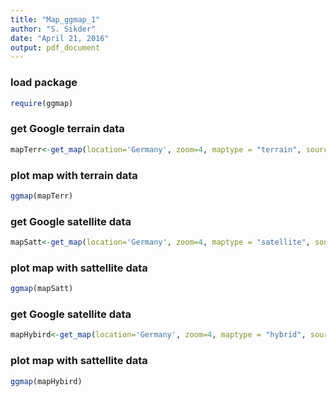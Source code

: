 ```yaml
---
title: "Map_ggmap_1"
author: "S. Sikder"
date: "April 21, 2016"
output: pdf_document
---
```


### load package 
```r
require(ggmap)
```


### get Google terrain data

```r
mapTerr<-get_map(location='Germany', zoom=4, maptype = "terrain", source='google',color='color')

```


### plot map with terrain data
```r
ggmap(mapTerr)


```

### get Google satellite data

```r
mapSatt<-get_map(location='Germany', zoom=4, maptype = "satellite", source='google',color='color') # just change maptype

```

### plot map with sattellite data
```r
ggmap(mapSatt)

```


### get Google satellite data

```r
mapHybird<-get_map(location='Germany', zoom=4, maptype = "hybrid", source='google',color='color') # just change maptype

```


### plot map with sattellite data
```r
ggmap(mapHybird)

```

